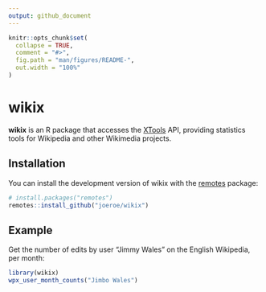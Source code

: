 ```yaml
---
output: github_document
---
```


<!-- README.md is generated from README.Rmd. Please edit that file -->

```r
knitr::opts_chunk$set(
  collapse = TRUE,
  comment = "#>",
  fig.path = "man/figures/README-",
  out.width = "100%"
)
```

# wikix

<!-- badges: start -->
<!-- badges: end -->

**wikix** is an R package that accesses the [XTools](https://xtools.wmflabs.org/) API, providing statistics tools for Wikipedia and other Wikimedia projects.

## Installation

You can install the development version of wikix with the [remotes](https://remotes.r-lib.org/) package:

``` r
# install.packages("remotes")
remotes::install_github("joeroe/wikix")
```

## Example

Get the number of edits by user "Jimmy Wales" on the English Wikipedia, per month:

```r
library(wikix)
wpx_user_month_counts("Jimbo Wales")
```
